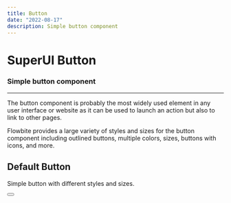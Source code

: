 ```yaml
---
title: Button
date: "2022-08-17"
description: Simple button component
---
```


# SuperUI Button

### Simple button component

<hr className="pb-4" />

The button component is probably the most widely used element in any user interface or website as it can be used to launch an action but also to link to other pages.

Flowbite provides a large variety of styles and sizes for the button component including outlined buttons, multiple colors, sizes, buttons with icons, and more.

## Default Button

Simple button with different styles and sizes.

<Button />
